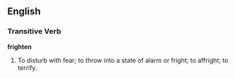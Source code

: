 ==English==

===Transitive Verb===

'''frighten'''

#To disturb with fear; to throw into a state of alarm or fright; to affright; to terrify.